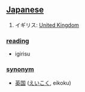 == [[Japanese]] ==

# イギリス: [[United Kingdom]]

=== [[reading]] ===
* igirisu

=== [[synonym]] ===
* [[英国]] ([[えいこく]], eikoku)